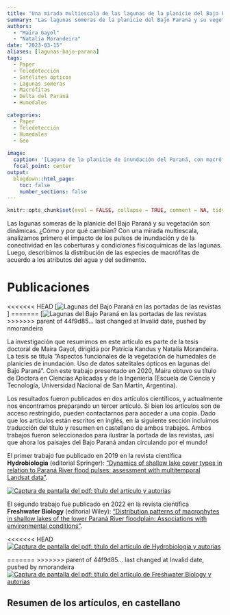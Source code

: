 ```yaml
---
title: "Una mirada multiescala de las lagunas de la planicie del Bajo Paraná y su vegetación"
summary: "Las lagunas someras de la planicie del Bajo Paraná y su vegetación son dinámicas. ¿Cómo y por qué cambian? Con una mirada multiescala, analizamos primero el impacto de los pulsos de inundación y de la conectividad en las coberturas y condiciones físicoquímicas de las lagunas. Luego, describimos la distribución de las especies de macrófitas de acuerdo a los atributos del agua y del sedimento."
authors: 
  - "Maira Gayol"
  - "Natalia Morandeira"
date: "2023-03-15"
aliases: [lagunas-bajo-parana]
tags:
  - Paper
  - Teledetección
  - Satélites ópticos
  - Lagunas someras
  - Macrófitas
  - Delta del Paraná
  - Humedales

categories:
  - Paper
  - Teledetección
  - Humedales
  - Geo
  
image:
  caption: '[Laguna de la planicie de inundación del Paraná, con macrófitas tales como irupé (_Victoria cruziana_), _Nymphoides indica_, _Paspalum repens_ y _Azolla filiculoides_.](featured.png)'
  focal_point: center
output:
  blogdown::html_page:
    toc: false
    number_sections: false
---
```


```r
knitr::opts_chunk$set(eval = FALSE, collapse = TRUE, comment = NA, tidy = FALSE)
```

Las lagunas someras de la planicie del Bajo Paraná y su vegetación son dinámicas. ¿Cómo y por qué cambian? Con una mirada multiescala, analizamos primero el impacto de los pulsos de inundación y de la conectividad en las coberturas y condiciones físicoquímicas de las lagunas. Luego, describimos la distribución de las especies de macrófitas de acuerdo a los atributos del agua y del sedimento.


# Publicaciones
<<<<<<< HEAD
[![Lagunas del Bajo Paraná en las portadas de las revistas](/img/post_lagunasBP/Gayol_portadas.png)]
=======
[![Lagunas del Bajo Paraná en las portadas de las revistas](/img/post_lagunasBP/Gayol_portadas.png)
>>>>>>> parent of 44f9d85... last changed at Invalid date, pushed by nmorandeira

La investigación que resumimos en este artículo es parte de la tesis doctoral de Maira Gayol, dirigida por Patricia Kandus y Natalia Morandeira. La tesis se titula "Aspectos funcionales de la vegetación de humedales de planicies de inundación. Uso de datos satelitales ópticos en lagunas del Bajo Paraná". Con este trabajo presentado en 2020, Maira obtuvo su título de Doctora en Ciencias Aplicadas y de la Ingeniería (Escuela de Ciencia y Tecnología, Universidad Nacional de San Martín, Argentina). 

Los resultados fueron publicados en dos artículos científicos, y actualmente nos encontramos preparando un tercer artículo. Si bien los artículos son de acceso restringido, pueden contactarnos para acceder a una copia. Dado que los artículos están escritos en inglés, en la siguiente sección incluimos traducción del título y resumen en castellano de ambos trabajos. Ambos trabajos fueron seleccionados para ilustrar la portada de las revistas, ¡así que ahora los paisajes del Bajo Paraná andan circulando por el mundo! 

El primer trabajo fue publicado en 2019 en la revista científica **Hydrobiologia** (editorial Springer):
["Dynamics of shallow lake cover types in relation to Paraná River flood pulses: assessment with multitemporal Landsat data"](https://link.springer.com/article/10.1007/s10750-018-3847-x).

[![Captura de pantalla del pdf: título del artículo y autorías](/img/post_lagunasBP/Gayol2019_Hydrobiologia.png)](https://link.springer.com/article/10.1007/s10750-018-3847-x)

El segundo trabajo fue publicado en 2022 en la revista científica **Freshwater Biology** (editorial Wiley):
["Distribution patterns of macrophytes in shallow lakes of the lower Paraná River floodplain: Associations with environmental conditions"](https://onlinelibrary.wiley.com/doi/abs/10.1111/fwb.13999).

<<<<<<< HEAD
[![Captura de pantalla del pdf: título del artículo de Hydrobiologia y autorías](/img/post_lagunasBP/Gayol2019_Hydrobiologia.png)](https://link.springer.com/article/10.1007/s10750-018-3847-x)

=======
>>>>>>> parent of 44f9d85... last changed at Invalid date, pushed by nmorandeira
[![Captura de pantalla del pdf: título del artículo de Freshwater Biology y autorías](/img/post_lagunasBP/Gayol2022_FB.png)](https://onlinelibrary.wiley.com/doi/abs/10.1111/fwb.13999)

## Resumen de los artículos, en castellano
